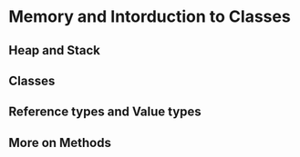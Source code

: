 # Memory and Intorduction to Classes

## Heap and Stack

## Classes

## Reference types and Value types

## More on Methods
